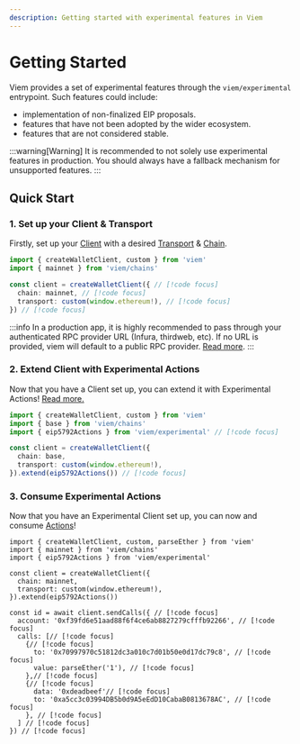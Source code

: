 ```yaml
---
description: Getting started with experimental features in Viem
---
```


# Getting Started

Viem provides a set of experimental features through the `viem/experimental` entrypoint. Such features could include: 

- implementation of non-finalized EIP proposals.
- features that have not been adopted by the wider ecosystem.
- features that are not considered stable.

:::warning[Warning]
It is recommended to not solely use experimental features in production. You should always have a fallback mechanism for unsupported features.
:::

## Quick Start

### 1. Set up your Client & Transport

Firstly, set up your [Client](/docs/clients/intro) with a desired [Transport](/docs/clients/intro) & [Chain](/docs/chains/introduction).

```ts
import { createWalletClient, custom } from 'viem'
import { mainnet } from 'viem/chains'

const client = createWalletClient({ // [!code focus]
  chain: mainnet, // [!code focus]
  transport: custom(window.ethereum!), // [!code focus]
}) // [!code focus]
```

:::info
In a production app, it is highly recommended to pass through your authenticated RPC provider URL (Infura, thirdweb, etc). If no URL is provided, viem will default to a public RPC provider. [Read more](/docs/clients/transports/http#usage).
:::

### 2. Extend Client with Experimental Actions

Now that you have a Client set up, you can extend it with Experimental Actions! [Read more.](/experimental/client)

```ts
import { createWalletClient, custom } from 'viem'
import { base } from 'viem/chains'
import { eip5792Actions } from 'viem/experimental' // [!code focus]

const client = createWalletClient({
  chain: base,
  transport: custom(window.ethereum!),
}).extend(eip5792Actions()) // [!code focus]
```

### 3. Consume Experimental Actions

Now that you have an Experimental Client set up, you can now and consume [Actions](/experimental/eip5792/sendCalls)!

```tsx
import { createWalletClient, custom, parseEther } from 'viem'
import { mainnet } from 'viem/chains'
import { eip5792Actions } from 'viem/experimental'

const client = createWalletClient({
  chain: mainnet,
  transport: custom(window.ethereum!),
}).extend(eip5792Actions()) 

const id = await client.sendCalls({ // [!code focus]
  account: '0xf39fd6e51aad88f6f4ce6ab8827279cfffb92266', // [!code focus]
  calls: [// [!code focus]
    {// [!code focus]
      to: '0x70997970c51812dc3a010c7d01b50e0d17dc79c8', // [!code focus]
      value: parseEther('1'), // [!code focus]
    },// [!code focus]
    {// [!code focus]
      data: '0xdeadbeef'// [!code focus]
      to: '0xa5cc3c03994DB5b0d9A5eEdD10CabaB0813678AC', // [!code focus]
    }, // [!code focus]
  ] // [!code focus]
}) // [!code focus]
```
